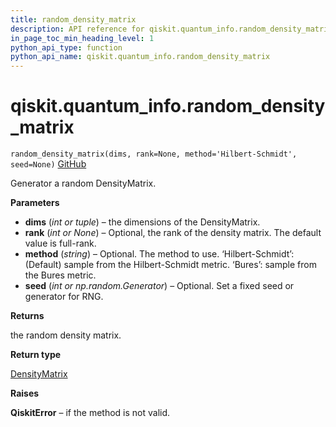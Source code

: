 ```yaml
---
title: random_density_matrix
description: API reference for qiskit.quantum_info.random_density_matrix
in_page_toc_min_heading_level: 1
python_api_type: function
python_api_name: qiskit.quantum_info.random_density_matrix
---
```


<span id="qiskit-quantum-info-random-density-matrix" />

# qiskit.quantum\_info.random\_density\_matrix

<span id="qiskit.quantum_info.random_density_matrix" />

`random_density_matrix(dims, rank=None, method='Hilbert-Schmidt', seed=None)` [GitHub](https://github.com/qiskit/qiskit/tree/stable/0.24/qiskit/quantum_info/states/random.py "view source code")

Generator a random DensityMatrix.

**Parameters**

*   **dims** (*int or tuple*) – the dimensions of the DensityMatrix.
*   **rank** (*int or None*) – Optional, the rank of the density matrix. The default value is full-rank.
*   **method** (*string*) – Optional. The method to use. ‘Hilbert-Schmidt’: (Default) sample from the Hilbert-Schmidt metric. ‘Bures’: sample from the Bures metric.
*   **seed** (*int or np.random.Generator*) – Optional. Set a fixed seed or generator for RNG.

**Returns**

the random density matrix.

**Return type**

[DensityMatrix](qiskit.quantum_info.DensityMatrix "qiskit.quantum_info.DensityMatrix")

**Raises**

**QiskitError** – if the method is not valid.

